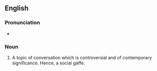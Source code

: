 ==English==

===Pronunciation===
* {{audio|en|EN-AU ck1 barbecue stopper.ogg|Audio (AU)}}

===Noun===
{{en-noun}}

# {{lb|en|AU|slang}} A topic of conversation which is controversial and of contemporary significance. Hence, a social gaffe.